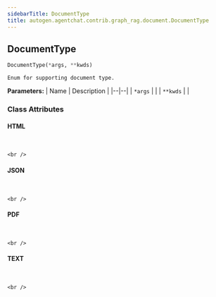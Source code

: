 ```yaml
---
sidebarTitle: DocumentType
title: autogen.agentchat.contrib.graph_rag.document.DocumentType
---
```

<h2 id="autogen.agentchat.contrib.graph_rag.document.DocumentType" class="doc doc-heading">
    <code class="doc-symbol doc-symbol-heading doc-symbol-class"></code>
    <span class="doc doc-object-name doc-class-name">DocumentType</span>
</h2>

```python
DocumentType(*args, **kwds)
```

    Enum for supporting document type.

<b>Parameters:</b>
| Name | Description |
|--|--|
| `*args` |  |
| `**kwds` |  |

### Class Attributes

<code class="doc-symbol doc-symbol-heading doc-symbol-attribute"></code>
#### HTML
<br />

    <br />

<code class="doc-symbol doc-symbol-heading doc-symbol-attribute"></code>
#### JSON
<br />

    <br />

<code class="doc-symbol doc-symbol-heading doc-symbol-attribute"></code>
#### PDF
<br />

    <br />

<code class="doc-symbol doc-symbol-heading doc-symbol-attribute"></code>
#### TEXT
<br />

    <br />